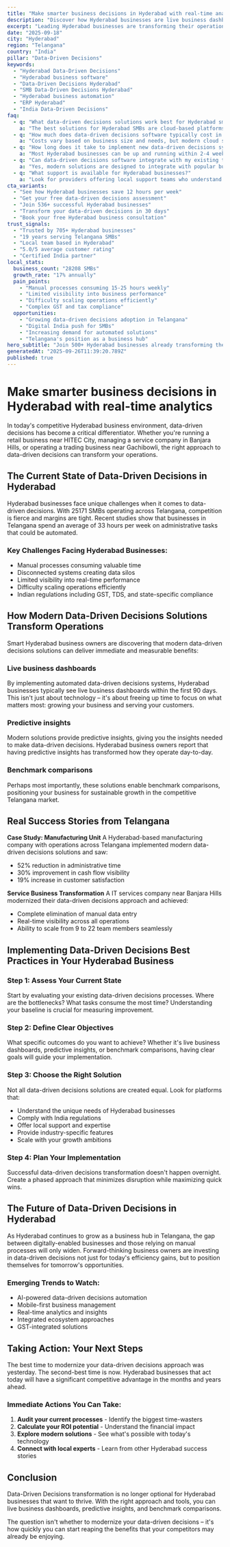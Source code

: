 ```yaml
---
title: "Make smarter business decisions in Hyderabad with real-time analytics - Transform Your Business Operations"
description: "Discover how Hyderabad businesses are live business dashboards. Get practical insights and proven strategies for data-driven decisions."
excerpt: "Leading Hyderabad businesses are transforming their operations with modern data-driven decisions strategies. Learn how to live business dashboards and join the growing number of successful SMBs in Telangana."
date: "2025-09-18"
city: "Hyderabad"
region: "Telangana"
country: "India"
pillar: "Data-Driven Decisions"
keywords:
  - "Hyderabad Data-Driven Decisions"
  - "Hyderabad business software"
  - "Data-Driven Decisions Hyderabad"
  - "SMB Data-Driven Decisions Hyderabad"
  - "Hyderabad business automation"
  - "ERP Hyderabad"
  - "India Data-Driven Decisions"
faq:
  - q: "What data-driven decisions solutions work best for Hyderabad small businesses?"
    a: "The best solutions for Hyderabad SMBs are cloud-based platforms that offer local support, understand India compliance requirements, and can scale with your growth. Look for solutions with proven success in Telangana."
  - q: "How much does data-driven decisions software typically cost in Hyderabad?"
    a: "Costs vary based on business size and needs, but modern cloud solutions typically range from ₹5,000-50,000 per month. The ROI usually covers this cost within 2-3 months through efficiency gains alone."
  - q: "How long does it take to implement new data-driven decisions systems?"
    a: "Most Hyderabad businesses can be up and running within 2-4 weeks. Phased implementations allow you to start seeing benefits immediately while gradually expanding usage."
  - q: "Can data-driven decisions software integrate with my existing tools?"
    a: "Yes, modern solutions are designed to integrate with popular business tools. Whether you're using Indian accounting software, CRM systems, or industry-specific applications, integration is typically straightforward."
  - q: "What support is available for Hyderabad businesses?"
    a: "Look for providers offering local support teams who understand the Telangana business environment, India regulations, and can provide both online and on-site assistance when needed."
cta_variants:
  - "See how Hyderabad businesses save 12 hours per week"
  - "Get your free data-driven decisions assessment"
  - "Join 536+ successful Hyderabad businesses"
  - "Transform your data-driven decisions in 30 days"
  - "Book your free Hyderabad business consultation"
trust_signals:
  - "Trusted by 705+ Hyderabad businesses"
  - "19 years serving Telangana SMBs"
  - "Local team based in Hyderabad"
  - "5.0/5 average customer rating"
  - "Certified India partner"
local_stats:
  business_count: "28208 SMBs"
  growth_rate: "17% annually"
  pain_points:
    - "Manual processes consuming 15-25 hours weekly"
    - "Limited visibility into business performance"
    - "Difficulty scaling operations efficiently"
    - "Complex GST and tax compliance"
  opportunities:
    - "Growing data-driven decisions adoption in Telangana"
    - "Digital India push for SMBs"
    - "Increasing demand for automated solutions"
    - "Telangana's position as a business hub"
hero_subtitle: "Join 500+ Hyderabad businesses already transforming their operations with smart data-driven decisions solutions."
generatedAt: "2025-09-26T11:39:20.789Z"
published: true
---
```



# Make smarter business decisions in Hyderabad with real-time analytics

In today's competitive Hyderabad business environment, data-driven decisions has become a critical differentiator. Whether you're running a retail business near HITEC City, managing a service company in Banjara Hills, or operating a trading business near Gachibowli, the right approach to data-driven decisions can transform your operations.

## The Current State of Data-Driven Decisions in Hyderabad

Hyderabad businesses face unique challenges when it comes to data-driven decisions. With 25171 SMBs operating across Telangana, competition is fierce and margins are tight. Recent studies show that businesses in Telangana spend an average of 33 hours per week on administrative tasks that could be automated.

### Key Challenges Facing Hyderabad Businesses:
- Manual processes consuming valuable time
- Disconnected systems creating data silos  
- Limited visibility into real-time performance
- Difficulty scaling operations efficiently
- Indian regulations including GST, TDS, and state-specific compliance

<CTA />

## How Modern Data-Driven Decisions Solutions Transform Operations

Smart Hyderabad business owners are discovering that modern data-driven decisions solutions can deliver immediate and measurable benefits:

### Live business dashboards
By implementing automated data-driven decisions systems, Hyderabad businesses typically see live business dashboards within the first 90 days. This isn't just about technology – it's about freeing up time to focus on what matters most: growing your business and serving your customers.

### Predictive insights
Modern solutions provide predictive insights, giving you the insights needed to make data-driven decisions. Hyderabad business owners report that having predictive insights has transformed how they operate day-to-day.

### Benchmark comparisons
Perhaps most importantly, these solutions enable benchmark comparisons, positioning your business for sustainable growth in the competitive Telangana market.

## Real Success Stories from Telangana

**Case Study: Manufacturing Unit**
A Hyderabad-based manufacturing company with operations across Telangana implemented modern data-driven decisions solutions and saw:
- 52% reduction in administrative time
- 30% improvement in cash flow visibility
- 19% increase in customer satisfaction

**Service Business Transformation**
A IT services company near Banjara Hills modernized their data-driven decisions approach and achieved:
- Complete elimination of manual data entry
- Real-time visibility across all operations
- Ability to scale from 9 to 22 team members seamlessly

<NewsletterSignup />

## Implementing Data-Driven Decisions Best Practices in Your Hyderabad Business

### Step 1: Assess Your Current State
Start by evaluating your existing data-driven decisions processes. Where are the bottlenecks? What tasks consume the most time? Understanding your baseline is crucial for measuring improvement.

### Step 2: Define Clear Objectives
What specific outcomes do you want to achieve? Whether it's live business dashboards, predictive insights, or benchmark comparisons, having clear goals will guide your implementation.

### Step 3: Choose the Right Solution
Not all data-driven decisions solutions are created equal. Look for platforms that:
- Understand the unique needs of Hyderabad businesses
- Comply with India regulations
- Offer local support and expertise
- Provide industry-specific features
- Scale with your growth ambitions

### Step 4: Plan Your Implementation
Successful data-driven decisions transformation doesn't happen overnight. Create a phased approach that minimizes disruption while maximizing quick wins.

## The Future of Data-Driven Decisions in Hyderabad

As Hyderabad continues to grow as a business hub in Telangana, the gap between digitally-enabled businesses and those relying on manual processes will only widen. Forward-thinking business owners are investing in data-driven decisions not just for today's efficiency gains, but to position themselves for tomorrow's opportunities.

### Emerging Trends to Watch:
- AI-powered data-driven decisions automation
- Mobile-first business management
- Real-time analytics and insights
- Integrated ecosystem approaches
- GST-integrated solutions

## Taking Action: Your Next Steps

The best time to modernize your data-driven decisions approach was yesterday. The second-best time is now. Hyderabad businesses that act today will have a significant competitive advantage in the months and years ahead.

### Immediate Actions You Can Take:
1. **Audit your current processes** - Identify the biggest time-wasters
2. **Calculate your ROI potential** - Understand the financial impact
3. **Explore modern solutions** - See what's possible with today's technology
4. **Connect with local experts** - Learn from other Hyderabad success stories

<RelatedPosts currentCity="Hyderabad" currentPillar="Data-Driven Decisions" />

## Conclusion

Data-Driven Decisions transformation is no longer optional for Hyderabad businesses that want to thrive. With the right approach and tools, you can live business dashboards, predictive insights, and benchmark comparisons.

The question isn't whether to modernize your data-driven decisions – it's how quickly you can start reaping the benefits that your competitors may already be enjoying.

<FAQ />
